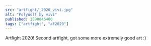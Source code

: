 ---
src: "artfight/_2020_vivi.jpg"
alt: "PolyWolf by vivi"
published: 1598846400
tags: ["artfight", "af2020"]
---

Artfight 2020! Second artfight, got some more extremely good art :)
